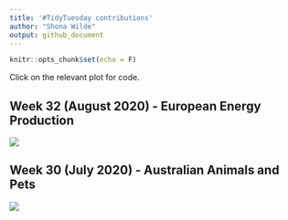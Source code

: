 ```yaml
---
title: '#TidyTuesday contributions'
author: "Shona Wilde"
output: github_document
---
```


```r
knitr::opts_chunk$set(echo = F)
```

Click on the relevant plot for code.

## Week 32 (August 2020) - European Energy Production

<a href='scripts/tt_week32_energy_production.R' target='_blank'><img src="plots/tt_week32_energy.png" align="center"/></a>


## Week 30 (July 2020) - Australian Animals and Pets

<a href='scripts/tt_week30_animals.R' target='_blank'><img src="plots/tt_week30_animals.png" align="center"/></a>


